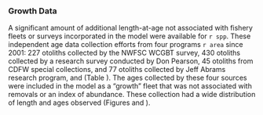 ### Growth Data {#growth-data}

A significant amount of additional length-at-age not associated with fishery fleets or surveys incorporated in the model were available for `r spp`. These independent age data collection efforts from four programs `r area` since 2001: 227 otoliths collected by the NWFSC WCGBT survey, 430 otoliths collected by a research survey conducted by Don Pearson, 45 otoliths from CDFW special collections, and 77 otoliths collected by Jeff Abrams research program, and  (Table \ref{tab:growth-age-samps}). The ages collected by these four sources were included in the model as a "growth" fleet that was not associated with removals or an index of abundance. These collection had a wide distribution of length and ages observed (Figures \ref{fig:growth-len-dist} and \ref{fig:growth-age-dist}).